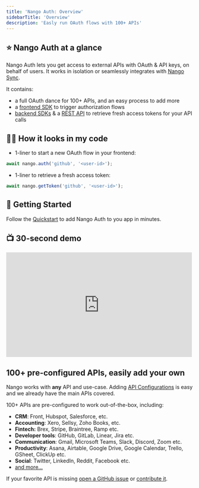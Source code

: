 ```yaml
---
title: 'Nango Auth: Overview'
sidebarTitle: 'Overview'
description: 'Easly run OAuth flows with 100+ APIs'
---
```


## ⭐ Nango Auth at a glance

Nango Auth lets you get access to external APIs with OAuth & API keys, on behalf of users. It works in isolation or seamlessly integrates with [Nango Sync](/nango-sync).

It contains:

-   a full OAuth dance for 100+ APIs, and an easy process to add more
-   a [frontend SDK](/sdks/frontend) to trigger authorization flows
-   [backend SDKs](/sdks) & a [REST API](/api-reference) to retrieve fresh access tokens for your API calls

## 👩‍💻 How it looks in my code

-   1-liner to start a new OAuth flow in your frontend:

```ts
await nango.auth('github', '<user-id>');
```

-   1-liner to retrieve a fresh access token:

```ts
await nango.getToken('github', '<user-id>');
```

## 🚀 Getting Started

Follow the [Quickstart](/quickstart) to add Nango Auth to you app in minutes.

## 📺 30-second demo

<iframe
    width="500"
    height="281"
    src="https://www.youtube.com/embed/BK15QI-jWi0"
    title="Nango OAuth Demo"
    frameborder="0"
    allow="accelerometer; autoplay; clipboard-write; encrypted-media; gyroscope; picture-in-picture; web-share"
    allowfullscreen
></iframe>

## 100+ pre-configured APIs, easily add your own

Nango works with **any** API and use-case. Adding [API Configurations](/core-concepts#api-configuration) is easy and we already have the main APIs covered.

100+ APIs are pre-configured to work out-of-the-box, including:

-   **CRM**: Front, Hubspot, Salesforce, etc.
-   **Accounting**: Xero, Sellsy, Zoho Books, etc.
-   **Fintech:** Brex, Stripe, Braintree, Ramp etc.
-   **Developer tools**: GitHub, GitLab, Linear, Jira etc.
-   **Communication**: Gmail, Microsoft Teams, Slack, Discord, Zoom etc.
-   **Productivity**: Asana, Airtable, Google Drive, Google Calendar, Trello,
    GSheet, ClickUp etc.
-   **Social**: Twitter, LinkedIn, Reddit, Facebook etc.
-   [and more...](https://nango.dev/integrations)

If your favorite API is missing
[open a GitHub issue](https://github.com/NangoHQ/nango/issues/new) or
[contribute it](/contribute).
